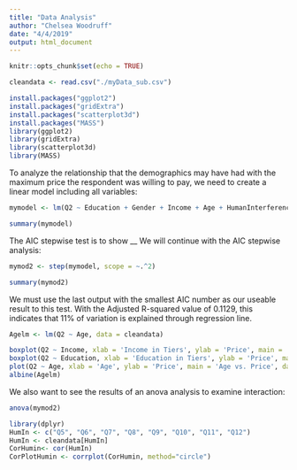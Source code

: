 ```yaml
---
title: "Data Analysis"
author: "Chelsea Woodruff"
date: "4/4/2019"
output: html_document
---
```


```r
knitr::opts_chunk$set(echo = TRUE)
```
```r
cleandata <- read.csv("./myData_sub.csv")

install.packages("ggplot2")
install.packages("gridExtra")     
install.packages("scatterplot3d") 
install.packages("MASS") 
library(ggplot2)
library(gridExtra)
library(scatterplot3d)
library(MASS)
```


To analyze the relationship that the demographics may have had with the maximum  price the respondent was willing to pay, we need to create a linear model including all variables:
```r

mymodel <- lm(Q2 ~ Education + Gender + Income + Age + HumanInterference + EquityDevelopment + HumansOverNature + DutiesNonhumans, data = cleandata)

summary(mymodel)

```

The AIC stepwise test is to show __ We will continue with the AIC stepwise analysis:
```r
mymod2 <- step(mymodel, scope = ~.^2)

summary(mymod2)
```
We must use the last output with the smallest AIC number as our useable result to this test.
With the Adjusted R-squared value of 0.1129, this indicates that 11% of variation is explained through regression line.
```r
Agelm <- lm(Q2 ~ Age, data = cleandata)
```

```r

boxplot(Q2 ~ Income, xlab = 'Income in Tiers', ylab = 'Price', main = 'Income vs. Price', data = cleandata)
boxplot(Q2 ~ Education, xlab = 'Education in Tiers', ylab = 'Price', main = 'Education vs. Price', data = cleandata)
plot(Q2 ~ Age, xlab = 'Age', ylab = 'Price', main = 'Age vs. Price', data = cleandata)
albine(Agelm)
```

We also want to see the results of an anova analysis to examine interaction:
```r
anova(mymod2)
```
```r
library(dplyr)
HumIn <- c("Q5", "Q6", "Q7", "Q8", "Q9", "Q10", "Q11", "Q12")
HumIn <- cleandata[HumIn]
CorHumin<- cor(HumIn)
CorPlotHumin <- corrplot(CorHumin, method="circle")
```
